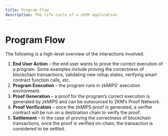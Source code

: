 ```yaml
---
title: Program Flow
description: The life cycle of a zkVM application
---
```


# Program Flow

The following is a high-level overview of the interactions involved:

1. **End User Action** – the end user wants to prove the correct execution of a program. Some examples include proving the correctness of blockchain transactions, validating new rollup states, verifying smart contract function calls, etc.
2. **Program Execution** – the program runs in zkMIPS’ execution environment.
3. **Proof Generation** – a proof for the program’s correct execution is generated by zkMIPS and can be outsourced to ZKM’s Proof Network.
4. **Proof Verification** – once the zkMIPS proof is generated, a verifier contract will be run on a destination chain to verify the proof.
5. **Settlement** – in the case of proving the correctness of blockchain transactions, once the proof is verified on-chain, the transaction is considered to be settled.
